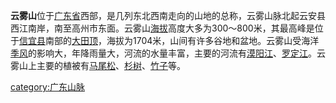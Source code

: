 {{unreferenced|time=2009-8-24}}

'''云雾山'''位于[[广东省|广东省]]西部，是几列东北西南走向的山地的总称，云雾山脉北起云安县西江南岸，南至高州市东面。云雾山[[海拔|海拔]]高度大多为300～800米，其最高峰是位于[[信宜县|信宜县]]南部的[[大田顶|大田顶]]，海拔为1704米，山间有许多谷地和盆地。云雾山受海洋[[季风|季风]]的影响大，年降雨量大，河流的水量丰富，主要的河流有[[漠阳江|漠阳江]]、[[罗定江|罗定江]]。云雾山上主要的植被有[[马尾松|马尾松]]、[[杉树|杉树]]、[[竹子|竹子]]等。

[[category:广东山脉|category:广东山脉]]